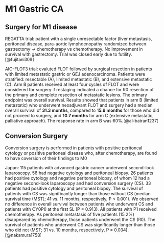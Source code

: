 # M1 Gastric CA

## Surgery for M1 disease

REGATTA trial: patient with a single unresectable factor (liver metastasis, peritoneal disease, para-aortic lymphdenopathy randomized between gastrectomy -\> chemotherapy vs chemotherapy. No improvement in survival with gastrectomy. Trial was closed early due to futility.[@fujitani309]

AIO-FLOT3 trial: evaluted FLOT followed by surgical resection in patients with limited metastatic gastric or GEJ adenocarcinoma. Patients were stratified: resectable (A), limited metastatic (B), and extensive metastatic (C). Arm B patients received at least four cycles of FLOT and were considered for surgery if restaging indicated a chance for R0 resection of the primary and complete resection of metastatic lesions. The primary endpoint was overall survival. Results showed that patients in arm B (limited metastatic) who underwent neoadjuvant FLOT and surgery had a median overall survival of **31.3 months**, compared to **15.9 months** for those who did not proceed to surgery, and **10.7 months** for arm C (extensive metastatic, palliative approach). The response rate in arm B was 60%.[@al-batran1237]

## Conversion Surgery

Conversion surgery is performed in patients with positive peritoneal cytology or positive peritoneal disease who, after chemotherapy, are found to have coversion of their findings to M0

Japan: 115 patients with advanced gastric cancer underwent second-look laparoscopy. 56 had negative cytology and peritoneal biopsy.  26 patients had positive cytology and negative peritoneal biopsy, of whom 12 had a negative second-look laparoscopy and had conversion surgery (CS). 33 patients had positive cytology and peritoneal biopsy. The survival of patients with CS was significantly longer than those without CS (median survival time (MST); 41 vs. 11 months, respectively, P < 0.001). We observed no difference in overall survival between patients who underwent CS and patients with CY0P0 at the first SL (P = 0.913). All patients with P1 received chemotherapy. As peritoneal metastasis of five patients (15.2%) disappeared by chemotherapy, those patients underwent the CS (R0). The survival of patients who underwent CS was significantly longer than those who did not (MST; 31 vs. 10 months, respectively, P = 0.034).[@nakamura1758]


